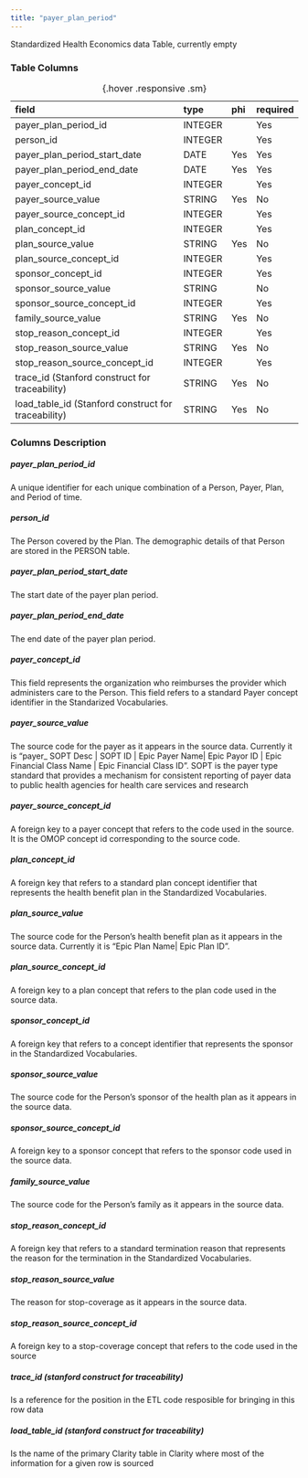 ```yaml
---
title: "payer_plan_period"
---
```


Standardized Health Economics data Table, currently empty 

### Table Columns

| field                                               | type    | phi   | required   |
|:----------------------------------------------------|:--------|:------|:-----------|
| payer_plan_period_id                                | INTEGER |       | Yes        |
| person_id                                           | INTEGER |       | Yes        |
| payer_plan_period_start_date                        | DATE    | Yes   | Yes        |
| payer_plan_period_end_date                          | DATE    | Yes   | Yes        |
| payer_concept_id                                    | INTEGER |       | Yes        |
| payer_source_value                                  | STRING  | Yes   | No         |
| payer_source_concept_id                             | INTEGER |       | Yes        |
| plan_concept_id                                     | INTEGER |       | Yes        |
| plan_source_value                                   | STRING  | Yes   | No         |
| plan_source_concept_id                              | INTEGER |       | Yes        |
| sponsor_concept_id                                  | INTEGER |       | Yes        |
| sponsor_source_value                                | STRING  |       | No         |
| sponsor_source_concept_id                           | INTEGER |       | Yes        |
| family_source_value                                 | STRING  | Yes   | No         |
| stop_reason_concept_id                              | INTEGER |       | Yes        |
| stop_reason_source_value                            | STRING  | Yes   | No         |
| stop_reason_source_concept_id                       | INTEGER |       | Yes        |
| trace_id (Stanford construct for traceability)      | STRING  | Yes   | No         |
| load_table_id (Stanford construct for traceability) | STRING  | Yes   | No         |

:  {.hover .responsive .sm}

### Columns Description


##### payer_plan_period_id

A unique identifier for each unique combination of a Person, Payer, Plan, and Period of time.

##### person_id

The Person covered by the Plan. The demographic details of that Person are stored in the PERSON table.

##### payer_plan_period_start_date

The start date of the payer plan period.

##### payer_plan_period_end_date

The end date of the payer plan period.

##### payer_concept_id

This field represents the organization who reimburses the provider which administers care to the Person. This field refers to a standard Payer concept identifier in the Standarized Vocabularies.

##### payer_source_value

The source code for the payer as it appears in the source data. Currently it is "payer_ SOPT Desc | SOPT ID | Epic Payer Name| Epic Payor ID | Epic Financial Class Name | Epic Financial Class ID". SOPT is the payer type standard that provides a mechanism for consistent reporting of payer data to public health agencies for health care services and research

##### payer_source_concept_id

A foreign key to a payer concept that refers to the code used in the source. It is the OMOP concept id corresponding to the source code.

##### plan_concept_id

A foreign key that refers to a standard plan concept identifier that represents the health benefit plan in the Standardized Vocabularies.

##### plan_source_value

The source code for the Person's health benefit plan as it appears in the source data. Currently it is "Epic Plan Name| Epic Plan ID ".

##### plan_source_concept_id

A foreign key to a plan concept that refers to the plan code used in the source data.

##### sponsor_concept_id

A foreign key that refers to a concept identifier that represents the sponsor in the Standardized Vocabularies.

##### sponsor_source_value

The source code for the Person's sponsor of the health plan as it appears in the source data.

##### sponsor_source_concept_id

A foreign key to a sponsor concept that refers to the sponsor code used in the source data.

##### family_source_value

The source code for the Person's family as it appears in the source data.

##### stop_reason_concept_id

A foreign key that refers to a standard termination reason that represents the reason for the termination in the Standardized Vocabularies.

##### stop_reason_source_value

The reason for stop-coverage as it appears in the source data.

##### stop_reason_source_concept_id

A foreign key to a stop-coverage concept that refers to the code used in the source

##### trace_id (stanford construct for traceability) 

Is a reference for the position in the ETL code resposible for bringing in this row data

##### load_table_id (stanford construct for traceability) 

Is the name of the primary Clarity table in Clarity where most of the information for a given row is sourced
